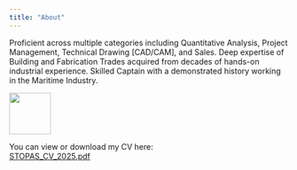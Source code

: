```yaml
---
title: "About"
---
```


Proficient across multiple categories including Quantitative Analysis, Project Management, Technical Drawing [CAD/CAM], and Sales. Deep expertise of Building and Fabrication Trades acquired from decades of hands-on industrial experience. Skilled Captain with a demonstrated history working in the Maritime Industry.

![](images/PXL_20211024_161346113.jpg){height=75}

You can view or download my CV here:  
[STOPAS_CV_2025.pdf](working_files/Stopas_CV_2025.pdf){target="_blank"}
